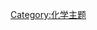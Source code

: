 {{Portal:化学/化学图片/Layout
  |image=TaxolTotalSynthesisColor.png
  |caption=紫杉醇
  |text='''[[紫杉醇|紫杉醇]]'''是治疗癌症的重要药物。这种复杂结构的有机分子对于有机合成化学来说是一种挑战，[[Nicolaou紫杉醇全合成|它的全合成]]由Nicolaou小组完成。分子中的颜色表明了其合成的片段。
  |credit=
  |link=紫杉醇
}}

[[Category:化学主题|Category:化学主题]]